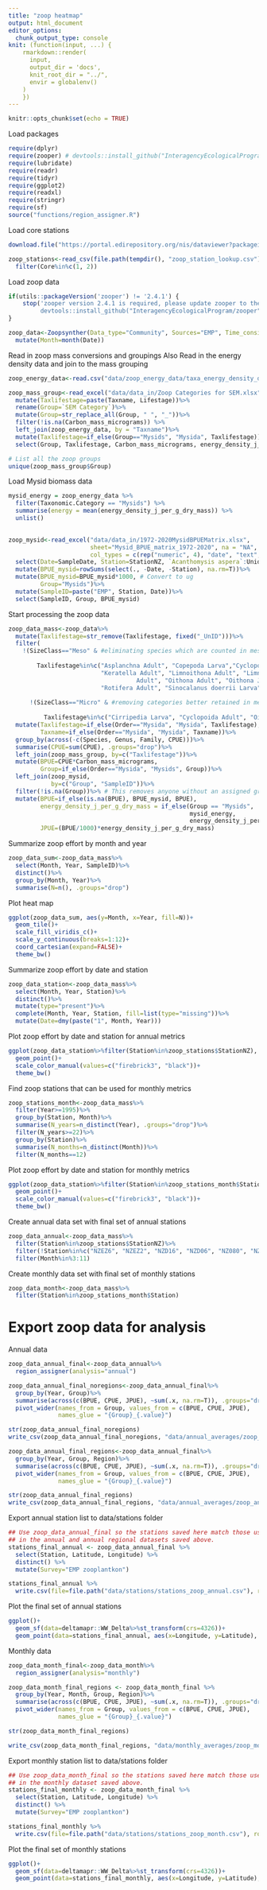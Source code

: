 ```yaml
---
title: "zoop heatmap"
output: html_document
editor_options: 
  chunk_output_type: console
knit: (function(input, ...) {
    rmarkdown::render(
      input,
      output_dir = 'docs',
      knit_root_dir = "../",
      envir = globalenv()
    )
    })
---
```


```r
knitr::opts_chunk$set(echo = TRUE)
```

Load packages
```r
require(dplyr)
require(zooper) # devtools::install_github("InteragencyEcologicalProgram/zooper", ref="v2.4.1")
require(lubridate)
require(readr)
require(tidyr)
require(ggplot2)
require(readxl)
require(stringr)
require(sf)
source("functions/region_assigner.R")
```

Load core stations
```r
download.file("https://portal.edirepository.org/nis/dataviewer?packageid=edi.522.7&entityid=71dd301f30a2bc2e40f5da573dde9f97", destfile = file.path(tempdir(), "zoop_station_lookup.csv"))

zoop_stations<-read_csv(file.path(tempdir(), "zoop_station_lookup.csv"))%>%
  filter(Core%in%c(1, 2))
```

Load zoop data
```r
if(utils::packageVersion('zooper') != '2.4.1') {
    stop('zooper version 2.4.1 is required, please update zooper to the correct version: 
         devtools::install_github("InteragencyEcologicalProgram/zooper", ref="v2.4.1")')
}

zoop_data<-Zoopsynther(Data_type="Community", Sources="EMP", Time_consistency = TRUE)%>%
  mutate(Month=month(Date))
```


Read in zoop mass conversions and groupings
Also Read in the energy density data and join to the mass grouping
```r
zoop_energy_data<-read.csv("data/zoop_energy_data/taxa_energy_density_dry.csv")

zoop_mass_group<-read_excel("data/data_in/Zoop Categories for SEM.xlsx", na = "NA")%>%
  mutate(Taxlifestage=paste(Taxname, Lifestage))%>%
  rename(Group=`SEM Category`)%>%
  mutate(Group=str_replace_all(Group, " ", "_"))%>%
  filter(!is.na(Carbon_mass_micrograms)) %>% 
  left_join(zoop_energy_data, by = "Taxname")%>%
  mutate(Taxlifestage=if_else(Group=="Mysids", "Mysida", Taxlifestage))%>%
  select(Group, Taxlifestage, Carbon_mass_micrograms, energy_density_j_per_g_dry_mass)

# List all the zoop groups
unique(zoop_mass_group$Group)
```

Load Mysid biomass data
```r

mysid_energy = zoop_energy_data %>% 
  filter(Taxonomic.Category == "Mysids") %>% 
  summarise(energy = mean(energy_density_j_per_g_dry_mass)) %>% 
  unlist()
  

zoop_mysid<-read_excel("data/data_in/1972-2020MysidBPUEMatrix.xlsx",
                       sheet="Mysid_BPUE_matrix_1972-2020", na = "NA",
                       col_types = c(rep("numeric", 4), "date", "text", "text", rep("text", 7), rep("numeric", 8)))%>%
  select(Date=SampleDate, Station=StationNZ, `Acanthomysis aspera`:Unidentified)%>%
  mutate(BPUE_mysid=rowSums(select(., -Date, -Station), na.rm=T))%>%
  mutate(BPUE_mysid=BPUE_mysid*1000, # Convert to ug
         Group="Mysids")%>%
  mutate(SampleID=paste("EMP", Station, Date))%>%
  select(SampleID, Group, BPUE_mysid)
```


Start processing the zoop data
```r
zoop_data_mass<-zoop_data%>%
  mutate(Taxlifestage=str_remove(Taxlifestage, fixed("_UnID")))%>%
  filter(
    !(SizeClass=="Meso" & #eliminating species which are counted in meso and micro and retained better in the micro net from the meso calcs
        
        Taxlifestage%in%c("Asplanchna Adult", "Copepoda Larva","Cyclopoida Juvenile", "Eurytemora affinis Larva", "Harpacticoida Undifferentiated",
                          "Keratella Adult", "Limnoithona Adult", "Limnoithona Juvenile", "Limnoithona sinenesis Adult", "Limnoithona tetraspina
                                    Adult", "Oithona Adult", "Oithona Juvenile", "Oithona davisae Adult", "Polyarthra Adult","Pseudodiaptomus Larva", 
                          "Rotifera Adult", "Sinocalanus doerrii Larva", "Synchaeta Adult", "Synchaeta bicornis Adult", "Trichocerca Adult")) &
      
      !(SizeClass=="Micro" & #removing categories better retained in meso net from micro net matrix
          
          Taxlifestage%in%c("Cirripedia Larva", "Cyclopoida Adult", "Oithona similis")))%>%
  mutate(Taxlifestage=if_else(Order=="Mysida", "Mysida", Taxlifestage), # Need to summarise Mysid CPUE first before joining to Mysid BPUE
         Taxname=if_else(Order=="Mysida", "Mysida", Taxname))%>%
  group_by(across(-c(Species, Genus, Family, CPUE)))%>%
  summarise(CPUE=sum(CPUE), .groups="drop")%>%
  left_join(zoop_mass_group, by=c("Taxlifestage"))%>%
  mutate(BPUE=CPUE*Carbon_mass_micrograms,
         Group=if_else(Order=="Mysida", "Mysids", Group))%>%
  left_join(zoop_mysid, 
            by=c("Group", "SampleID"))%>%
  filter(!is.na(Group))%>% # This removes anyone without an assigned group
  mutate(BPUE=if_else(is.na(BPUE), BPUE_mysid, BPUE),
         energy_density_j_per_g_dry_mass = if_else(Group == "Mysids",
                                                   mysid_energy,
                                                   energy_density_j_per_g_dry_mass),
         JPUE=(BPUE/1000)*energy_density_j_per_g_dry_mass)
```



Summarize zoop effort by month and year
```r
zoop_data_sum<-zoop_data_mass%>%
  select(Month, Year, SampleID)%>%
  distinct()%>%
  group_by(Month, Year)%>%
  summarise(N=n(), .groups="drop")
```

Plot heat map
```r
ggplot(zoop_data_sum, aes(y=Month, x=Year, fill=N))+
  geom_tile()+
  scale_fill_viridis_c()+
  scale_y_continuous(breaks=1:12)+
  coord_cartesian(expand=FALSE)+
  theme_bw()
```

Summarize zoop effort by date and station
```r
zoop_data_station<-zoop_data_mass%>%
  select(Month, Year, Station)%>%
  distinct()%>%
  mutate(type="present")%>%
  complete(Month, Year, Station, fill=list(type="missing"))%>%
  mutate(Date=dmy(paste("1", Month, Year)))
```

Plot zoop effort by date and station for annual metrics
```r
ggplot(zoop_data_station%>%filter(Station%in%zoop_stations$StationNZ), aes(x=Date, y=Station, color=type))+
  geom_point()+
  scale_color_manual(values=c("firebrick3", "black"))+
  theme_bw()
```

Find zoop stations that can be used for monthly metrics
```r
zoop_stations_month<-zoop_data_mass%>%
  filter(Year>=1995)%>%
  group_by(Station, Month)%>%
  summarise(N_years=n_distinct(Year), .groups="drop")%>%
  filter(N_years>=22)%>%
  group_by(Station)%>%
  summarise(N_months=n_distinct(Month))%>%
  filter(N_months==12)
```

Plot zoop effort by date and station for monthly metrics
```r
ggplot(zoop_data_station%>%filter(Station%in%zoop_stations_month$Station), aes(x=Date, y=Station, color=type))+
  geom_point()+
  scale_color_manual(values=c("firebrick3", "black"))+
  theme_bw()
```

Create annual data set with final set of annual stations
```r
zoop_data_annual<-zoop_data_mass%>%
  filter(Station%in%zoop_stations$StationNZ)%>%
  filter(!Station%in%c("NZEZ6", "NZEZ2", "NZD16", "NZD06", "NZ080", "NZ042"))%>% # Renove stations that aren't continuous in time
  filter(Month%in%3:11)
```

Create monthly data set with final set of monthly stations
```r
zoop_data_month<-zoop_data_mass%>%
  filter(Station%in%zoop_stations_month$Station)
```

# Export zoop data for analysis

Annual data
```r
zoop_data_annual_final<-zoop_data_annual%>%
  region_assigner(analysis="annual")

zoop_data_annual_final_noregions<-zoop_data_annual_final%>%
  group_by(Year, Group)%>%
  summarise(across(c(BPUE, CPUE, JPUE), ~sum(.x, na.rm=T)), .groups="drop")%>%
  pivot_wider(names_from = Group, values_from = c(BPUE, CPUE, JPUE),
              names_glue = "{Group}_{.value}")

str(zoop_data_annual_final_noregions)
write_csv(zoop_data_annual_final_noregions, "data/annual_averages/zoop_annual_noregions.csv")

zoop_data_annual_final_regions<-zoop_data_annual_final%>%
  group_by(Year, Group, Region)%>%
  summarise(across(c(BPUE, CPUE, JPUE), ~sum(.x, na.rm=T)), .groups="drop")%>%
  pivot_wider(names_from = Group, values_from = c(BPUE, CPUE, JPUE),
              names_glue = "{Group}_{.value}")

str(zoop_data_annual_final_regions)
write_csv(zoop_data_annual_final_regions, "data/annual_averages/zoop_annual_regions.csv")
```

Export annual station list to data/stations folder

```r
## Use zoop_data_annual_final so the stations saved here match those used 
## in the annual and annual regional datasets saved above.
stations_final_annual <- zoop_data_annual_final %>% 
  select(Station, Latitude, Longitude) %>%
  distinct() %>%
  mutate(Survey="EMP zooplantkon")

stations_final_annual %>%
  write.csv(file=file.path("data/stations/stations_zoop_annual.csv"), row.names=FALSE)
```

Plot the final set of annual stations
```r
ggplot()+
  geom_sf(data=deltamapr::WW_Delta%>%st_transform(crs=4326))+
  geom_point(data=stations_final_annual, aes(x=Longitude, y=Latitude), color="red")
```

Monthly data
```r
zoop_data_month_final<-zoop_data_month%>%
  region_assigner(analysis="monthly")

zoop_data_month_final_regions <- zoop_data_month_final %>%
  group_by(Year, Month, Group, Region)%>%
  summarise(across(c(BPUE, CPUE, JPUE), ~sum(.x, na.rm=T)), .groups="drop")%>%
  pivot_wider(names_from = Group, values_from = c(BPUE, CPUE, JPUE),
              names_glue = "{Group}_{.value}")

str(zoop_data_month_final_regions)

write_csv(zoop_data_month_final_regions, "data/monthly_averages/zoop_month.csv")
```

Export monthly station list to data/stations folder

```r
## Use zoop_data_month_final so the stations saved here match those used 
## in the monthly dataset saved above.
stations_final_monthly <- zoop_data_month_final %>% 
  select(Station, Latitude, Longitude) %>%
  distinct() %>%
  mutate(Survey="EMP zooplantkon")

stations_final_monthly %>%
  write.csv(file=file.path("data/stations/stations_zoop_month.csv"), row.names=FALSE)
```

Plot the final set of monthly stations
```r
ggplot()+
  geom_sf(data=deltamapr::WW_Delta%>%st_transform(crs=4326))+
  geom_point(data=stations_final_monthly, aes(x=Longitude, y=Latitude), color="red")
```

